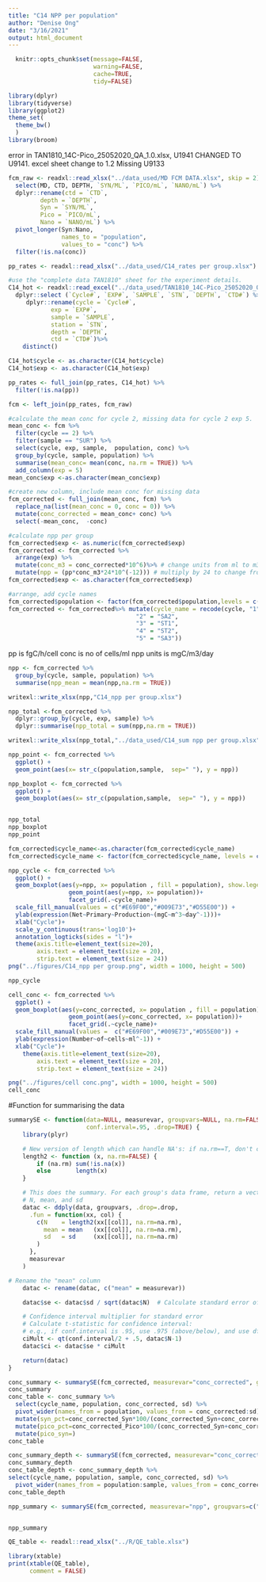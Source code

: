 ```yaml
---
title: "C14 NPP per population"
author: "Denise Ong"
date: "3/16/2021"
output: html_document
---
```

```r
  knitr::opts_chunk$set(message=FALSE,
                        warning=FALSE,
                        cache=TRUE,
                        tidy=FALSE)
```

```r
library(dplyr)
library(tidyverse)
library(ggplot2)
theme_set(
  theme_bw()
  )
library(broom)
```

error in TAN1810_14C-Pico_25052020_QA_1.0.xlsx, U1941 CHANGED TO U9141. excel sheet change to 1.2
Missing U9133
```r
fcm_raw <- readxl::read_xlsx("../data_used/MD FCM DATA.xlsx", skip = 2) %>%
  select(MD, CTD, DEPTH, `SYN/ML`, `PICO/mL`, `NANO/mL`) %>%
  dplyr::rename(ctd = `CTD`,
         depth = `DEPTH`,
         Syn = `SYN/ML`,
         Pico = `PICO/mL`,
         Nano = `NANO/mL`) %>% 
  pivot_longer(Syn:Nano, 
               names_to = "population",
               values_to = "conc") %>%
  filter(!is.na(conc))

pp_rates <- readxl::read_xlsx("../data_used/C14_rates per group.xlsx")

#use the "complete data TAN1810" sheet for the experiment details.
C14_hot <- readxl::read_excel("../data_used/TAN1810_14C-Pico_25052020_QA_1.2.xlsx", sheet = "Complete data TAN1810", skip = 11) %>%
  dplyr::select (`Cycle#`, `EXP#`, `SAMPLE`, `STN`, `DEPTH`, `CTD#`) %>%   
     dplyr::rename(cycle = `Cycle#`,
            exp = `EXP#`,
            sample = `SAMPLE`, 
            station = `STN`,
            depth = `DEPTH`,
            ctd = `CTD#`)%>%
    distinct()

C14_hot$cycle <- as.character(C14_hot$cycle) 
C14_hot$exp <- as.character(C14_hot$exp)

pp_rates <- full_join(pp_rates, C14_hot) %>%
  filter(!is.na(pp)) 

fcm <- left_join(pp_rates, fcm_raw) 

#calculate the mean conc for cycle 2, missing data for cycle 2 exp 5.
mean_conc <- fcm %>%
  filter(cycle == 2) %>%
  filter(sample == "SUR") %>%
  select(cycle, exp, sample,  population, conc) %>%
  group_by(cycle, sample, population) %>%
  summarise(mean_conc= mean(conc, na.rm = TRUE)) %>% 
  add_column(exp = 5)
mean_conc$exp <-as.character(mean_conc$exp)

#create new column, include mean conc for missing data
fcm_corrected <- full_join(mean_conc, fcm) %>%
  replace_na(list(mean_conc = 0, conc = 0)) %>%
  mutate(conc_corrected = mean_conc+ conc) %>%
  select(-mean_conc,  -conc)

#calculate npp per group
fcm_corrected$exp <- as.numeric(fcm_corrected$exp)
fcm_corrected <- fcm_corrected %>%
  arrange(exp) %>%
  mutate(conc_m3 = conc_corrected*10^6)%>% # change units from ml to m3
  mutate(npp = (pp*conc_m3*24*10^(-12))) # multiply by 24 to change from per hour to day, multiply by 10^-12 to convert from fg to mg
fcm_corrected$exp <- as.character(fcm_corrected$exp)

#arrange, add cycle names
fcm_corrected$population <- factor(fcm_corrected$population,levels = c("Syn", "Pico", "Nano")) 
fcm_corrected <- fcm_corrected%>% mutate(cycle_name = recode(cycle, "1" = "SA1",
                                    "2" = "SA2",
                                    "3" = "ST1",
                                    "4" = "ST2",
                                    "5" = "SA3"))

```

pp is fgC/h/cell
conc is no of cells/ml
npp units is mgC/m3/day

```r
npp <- fcm_corrected %>%
  group_by(cycle, sample, population) %>% 
  summarise(npp_mean = mean(npp,na.rm = TRUE))

writexl::write_xlsx(npp,"C14_npp per group.xlsx")

npp_total <-fcm_corrected %>%
  dplyr::group_by(cycle, exp, sample) %>%
  dplyr::summarise(npp_total = sum(npp,na.rm = TRUE))

writexl::write_xlsx(npp_total,"../data_used/C14_sum npp per group.xlsx")

npp_point <- fcm_corrected %>% 
  ggplot() +
  geom_point(aes(x= str_c(population,sample,  sep=" "), y = npp)) 

npp_boxplot <- fcm_corrected %>% 
  ggplot() +
  geom_boxplot(aes(x= str_c(population,sample,  sep=" "), y = npp)) 


npp_total
npp_boxplot
npp_point
```

```r
fcm_corrected$cycle_name<-as.character(fcm_corrected$cycle_name)
fcm_corrected$cycle_name <- factor(fcm_corrected$cycle_name, levels = c("ST1", "ST2", "SA1", "SA2", "SA3"))

npp_cycle <- fcm_corrected %>%
  ggplot() +
  geom_boxplot(aes(y=npp, x= population , fill = population), show.legend = FALSE) + 
                 geom_point(aes(y=npp, x= population))+
                 facet_grid(.~cycle_name)+
  scale_fill_manual(values = c("#E69F00","#009E73","#D55E00")) +
  ylab(expression(Net~Primary~Production~(mgC~m^3~day^-1)))+
  xlab("Cycle")+
  scale_y_continuous(trans='log10')+
  annotation_logticks(sides = "l")+
  theme(axis.title=element_text(size=20),
        axis.text = element_text(size = 20),
        strip.text = element_text(size = 24))
png("../figures/C14_npp per group.png", width = 1000, height = 500)

npp_cycle
```
```r
cell_conc <- fcm_corrected %>%
  ggplot() +
  geom_boxplot(aes(y=conc_corrected, x= population , fill = population), show.legend = FALSE) +
                 geom_point(aes(y=conc_corrected, x= population))+
                 facet_grid(.~cycle_name)+
  scale_fill_manual(values =  c("#E69F00","#009E73","#D55E00")) +
  ylab(expression(Number~of~cells~ml^-1)) +
  xlab("Cycle")+
    theme(axis.title=element_text(size=20),
        axis.text = element_text(size = 20),
        strip.text = element_text(size = 24))

png("../figures/cell conc.png", width = 1000, height = 500)
cell_conc
```

#Function for summarising the data
```r
summarySE <- function(data=NULL, measurevar, groupvars=NULL, na.rm=FALSE,
                      conf.interval=.95, .drop=TRUE) {
    library(plyr)

    # New version of length which can handle NA's: if na.rm==T, don't count them
    length2 <- function (x, na.rm=FALSE) {
        if (na.rm) sum(!is.na(x))
        else       length(x)
    }

    # This does the summary. For each group's data frame, return a vector with
    # N, mean, and sd
    datac <- ddply(data, groupvars, .drop=.drop,
      .fun = function(xx, col) {
        c(N    = length2(xx[[col]], na.rm=na.rm),
          mean = mean   (xx[[col]], na.rm=na.rm),
          sd   = sd     (xx[[col]], na.rm=na.rm)
        )
      },
      measurevar
    )

# Rename the "mean" column    
    datac <- rename(datac, c("mean" = measurevar))

    datac$se <- datac$sd / sqrt(datac$N)  # Calculate standard error of the mean

    # Confidence interval multiplier for standard error
    # Calculate t-statistic for confidence interval: 
    # e.g., if conf.interval is .95, use .975 (above/below), and use df=N-1
    ciMult <- qt(conf.interval/2 + .5, datac$N-1)
    datac$ci <- datac$se * ciMult

    return(datac)
}
```
```r
conc_summary <- summarySE(fcm_corrected, measurevar="conc_corrected", groupvars=c("cycle_name", "population"), na.rm=TRUE)
conc_summary
conc_table <- conc_summary %>%
  select(cycle_name, population, conc_corrected, sd) %>%
  pivot_wider(names_from = population, values_from = conc_corrected:sd) %>%
  mutate(syn_pct=conc_corrected_Syn*100/(conc_corrected_Syn+conc_corrected_Pico))%>%
  mutate(pico_pct=conc_corrected_Pico*100/(conc_corrected_Syn+conc_corrected_Pico)) %>%
  mutate(pico_syn=)
conc_table


```
```r
conc_summary_depth <- summarySE(fcm_corrected, measurevar="conc_corrected", groupvars=c("cycle_name", "population","sample"), na.rm=TRUE)
conc_summary_depth
conc_table_depth <- conc_summary_depth %>%
select(cycle_name, population, sample, conc_corrected, sd) %>%
  pivot_wider(names_from = population:sample, values_from = conc_corrected:sd)
conc_table_depth
```

```r
npp_summary <- summarySE(fcm_corrected, measurevar="npp", groupvars=c("cycle_name", "population"), na.rm=TRUE)


npp_summary
```

```r
QE_table <- readxl::read_xlsx("../R/QE_table.xlsx")

library(xtable)
print(xtable(QE_table),
      comment = FALSE)
```

